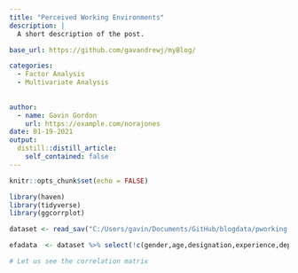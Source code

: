```yaml
---
title: "Perceived Working Environments"
description: |
  A short description of the post.

base_url: https://github.com/gavandrewj/myBlog/

categories:
  - Factor Analysis
  - Multivariate Analysis
  
  
author:
  - name: Gavin Gordon
    url: https://example.com/norajones
date: 01-19-2021
output:
  distill::distill_article:
    self_contained: false
---
```



```r
knitr::opts_chunk$set(echo = FALSE)
```

```r
library(haven)
library(tidyverse)
library(ggcorrplot)
```


```r
dataset <- read_sav("C:/Users/gavin/Documents/GitHub/blogdata/pworking.sav")

efadata  <- dataset %>% select(!c(gender,age,designation,experience,dep.emp,length.time.emp,Hospital,Totalscore1,Totalscore2))

```

```r
# Let us see the correlation matrix


```
